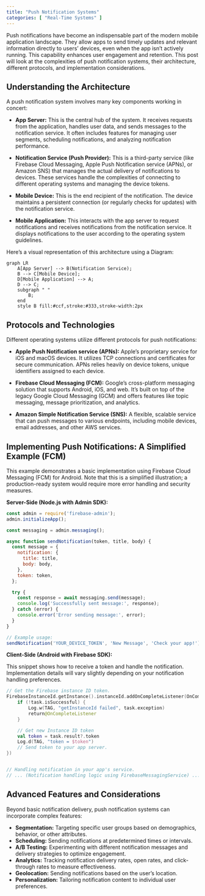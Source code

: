 ```yaml
---
title: "Push Notification Systems"
categories: [ "Real-Time Systems" ]
---
```


Push notifications have become an indispensable part of the modern mobile application landscape. They allow apps to send timely updates and relevant information directly to users' devices, even when the app isn't actively running. This capability enhances user engagement and retention. This post will look at the complexities of push notification systems, their architecture, different protocols, and implementation considerations.


## Understanding the Architecture

A push notification system involves many key components working in concert:

-   **App Server:** This is the central hub of the system. It receives requests from the application, handles user data, and sends messages to the notification service. It often includes features for managing user segments, scheduling notifications, and analyzing notification performance.

-   **Notification Service (Push Provider):** This is a third-party service (like Firebase Cloud Messaging, Apple Push Notification service (APNs), or Amazon SNS) that manages the actual delivery of notifications to devices. These services handle the complexities of connecting to different operating systems and managing the device tokens.

-   **Mobile Device:** This is the end recipient of the notification. The device maintains a persistent connection (or regularly checks for updates) with the notification service.

-   **Mobile Application:** This interacts with the app server to request notifications and receives notifications from the notification service. It displays notifications to the user according to the operating system guidelines.

Here's a visual representation of this architecture using a Diagram:

```mermaid
graph LR
    A[App Server] --> B(Notification Service);
    B --> C[Mobile Device];
    D[Mobile Application] --> A;
    D --> C;
    subgraph " "
        B;
    end
    style B fill:#ccf,stroke:#333,stroke-width:2px
```

## Protocols and Technologies

Different operating systems utilize different protocols for push notifications:

-   **Apple Push Notification service (APNs):** Apple's proprietary service for iOS and macOS devices. It utilizes TCP connections and certificates for secure communication. APNs relies heavily on device tokens, unique identifiers assigned to each device.

-   **Firebase Cloud Messaging (FCM):** Google's cross-platform messaging solution that supports Android, iOS, and web. It's built on top of the legacy Google Cloud Messaging (GCM) and offers features like topic messaging, message prioritization, and analytics.

-   **Amazon Simple Notification Service (SNS):** A flexible, scalable service that can push messages to various endpoints, including mobile devices, email addresses, and other AWS services.

## Implementing Push Notifications: A Simplified Example (FCM)

This example demonstrates a basic implementation using Firebase Cloud Messaging (FCM) for Android. Note that this is a simplified illustration; a production-ready system would require more error handling and security measures.


**Server-Side (Node.js with Admin SDK):**

``` javascript
const admin = require('firebase-admin');
admin.initializeApp();

const messaging = admin.messaging();

async function sendNotification(token, title, body) {
  const message = {
    notification: {
      title: title,
      body: body,
    },
    token: token,
  };

  try {
    const response = await messaging.send(message);
    console.log('Successfully sent message:', response);
  } catch (error) {
    console.error('Error sending message:', error);
  }
}

// Example usage:
sendNotification('YOUR_DEVICE_TOKEN', 'New Message', 'Check your app!');
```

**Client-Side (Android with Firebase SDK):**

This snippet shows how to receive a token and handle the notification. Implementation details will vary slightly depending on your notification handling preferences.

``` kotlin
// Get the Firebase instance ID token.
FirebaseInstanceId.getInstance().instanceId.addOnCompleteListener(OnCompleteListener { task ->
    if (!task.isSuccessful) {
        Log.w(TAG, "getInstanceId failed", task.exception)
        return@OnCompleteListener
    }

    // Get new Instance ID token
    val token = task.result?.token
    Log.d(TAG, "token = $token")
    // Send token to your app server.
})


// Handling notification in your app's service.
// ... (Notification handling logic using FirebaseMessagingService) ...
```

## Advanced Features and Considerations

Beyond basic notification delivery, push notification systems can incorporate complex features:

-   **Segmentation:** Targeting specific user groups based on demographics, behavior, or other attributes.
-   **Scheduling:** Sending notifications at predetermined times or intervals.
-   **A/B Testing:** Experimenting with different notification messages and delivery strategies to optimize engagement.
-   **Analytics:** Tracking notification delivery rates, open rates, and click-through rates to measure effectiveness.
-   **Geolocation:** Sending notifications based on the user's location.
-   **Personalization:** Tailoring notification content to individual user preferences.